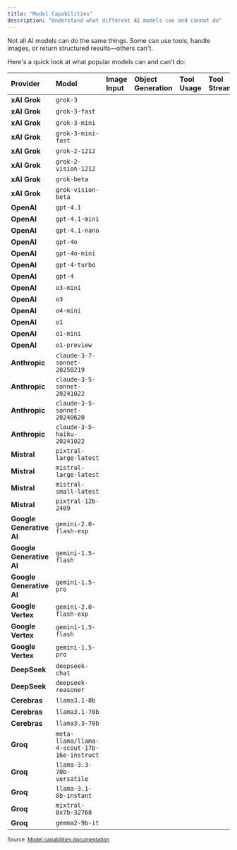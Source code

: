 ```yaml
---
title: "Model Capabilities"
description: "Understand what different AI models can and cannot do"
---
```


<style>
{`
.markdown table th,
.markdown table td,
table th,
table td {
  text-align: left !important;
  padding: 10px 20px !important;
}
th {
  text-align: left !important;
}
td {
  text-align: left !important;
}
`}
</style>

Not all AI models can do the same things. Some can use tools, handle images, or return structured results—others can't.

Here's a quick look at what popular models can and can't do:



| Provider | Model | Image Input | Object Generation | Tool Usage | Tool Streaming |
|:---------|:------|:------------|:------------------|:-----------|:---------------|
| **xAI Grok** | `grok-3` | <Icon icon="x" color="#000" size={12}/> | <Icon icon="circle-check" color="#16a34a" size={18}/> | <Icon icon="circle-check" color="#16a34a" size={18}/> | <Icon icon="circle-check" color="#16a34a" size={18}/> |
| **xAI Grok** | `grok-3-fast` | <Icon icon="x" color="#000" size={12}/> | <Icon icon="circle-check" color="#16a34a" size={18}/> | <Icon icon="circle-check" color="#16a34a" size={18}/> | <Icon icon="circle-check" color="#16a34a" size={18}/> |
| **xAI Grok** | `grok-3-mini` | <Icon icon="x" color="#000" size={12}/> | <Icon icon="circle-check" color="#16a34a" size={18}/> | <Icon icon="circle-check" color="#16a34a" size={18}/> | <Icon icon="circle-check" color="#16a34a" size={18}/> |
| **xAI Grok** | `grok-3-mini-fast` | <Icon icon="x" color="#000" size={12}/> | <Icon icon="circle-check" color="#16a34a" size={18}/> | <Icon icon="circle-check" color="#16a34a" size={18}/> | <Icon icon="circle-check" color="#16a34a" size={18}/> |
| **xAI Grok** | `grok-2-1212` | <Icon icon="x" color="#000" size={12}/> | <Icon icon="circle-check" color="#16a34a" size={18}/> | <Icon icon="circle-check" color="#16a34a" size={18}/> | <Icon icon="circle-check" color="#16a34a" size={18}/> |
| **xAI Grok** | `grok-2-vision-1212` | <Icon icon="circle-check" color="#16a34a" size={18}/> | <Icon icon="circle-check" color="#16a34a" size={18}/> | <Icon icon="circle-check" color="#16a34a" size={18}/> | <Icon icon="circle-check" color="#16a34a" size={18}/> |
| **xAI Grok** | `grok-beta` | <Icon icon="x" color="#000" size={12}/> | <Icon icon="circle-check" color="#16a34a" size={18}/> | <Icon icon="circle-check" color="#16a34a" size={18}/> | <Icon icon="circle-check" color="#16a34a" size={18}/> |
| **xAI Grok** | `grok-vision-beta` | <Icon icon="circle-check" color="#16a34a" size={18}/> | <Icon icon="x" color="#000" size={12}/> | <Icon icon="x" color="#000" size={12}/> | <Icon icon="x" color="#000" size={12}/> |
| **OpenAI** | `gpt-4.1` | <Icon icon="circle-check" color="#16a34a" size={18}/> | <Icon icon="circle-check" color="#16a34a" size={18}/> | <Icon icon="circle-check" color="#16a34a" size={18}/> | <Icon icon="circle-check" color="#16a34a" size={18}/> |
| **OpenAI** | `gpt-4.1-mini` | <Icon icon="circle-check" color="#16a34a" size={18}/> | <Icon icon="circle-check" color="#16a34a" size={18}/> | <Icon icon="circle-check" color="#16a34a" size={18}/> | <Icon icon="circle-check" color="#16a34a" size={18}/> |
| **OpenAI** | `gpt-4.1-nano` | <Icon icon="circle-check" color="#16a34a" size={18}/> | <Icon icon="circle-check" color="#16a34a" size={18}/> | <Icon icon="circle-check" color="#16a34a" size={18}/> | <Icon icon="circle-check" color="#16a34a" size={18}/> |
| **OpenAI** | `gpt-4o` | <Icon icon="circle-check" color="#16a34a" size={18}/> | <Icon icon="circle-check" color="#16a34a" size={18}/> | <Icon icon="circle-check" color="#16a34a" size={18}/> | <Icon icon="circle-check" color="#16a34a" size={18}/> |
| **OpenAI** | `gpt-4o-mini` | <Icon icon="circle-check" color="#16a34a" size={18}/> | <Icon icon="circle-check" color="#16a34a" size={18}/> | <Icon icon="circle-check" color="#16a34a" size={18}/> | <Icon icon="circle-check" color="#16a34a" size={18}/> |
| **OpenAI** | `gpt-4-turbo` | <Icon icon="circle-check" color="#16a34a" size={18}/> | <Icon icon="circle-check" color="#16a34a" size={18}/> | <Icon icon="circle-check" color="#16a34a" size={18}/> | <Icon icon="circle-check" color="#16a34a" size={18}/> |
| **OpenAI** | `gpt-4` | <Icon icon="x" color="#000" size={12}/> | <Icon icon="circle-check" color="#16a34a" size={18}/> | <Icon icon="circle-check" color="#16a34a" size={18}/> | <Icon icon="circle-check" color="#16a34a" size={18}/> |
| **OpenAI** | `o3-mini` | <Icon icon="x" color="#000" size={12}/> | <Icon icon="x" color="#000" size={12}/> | <Icon icon="circle-check" color="#16a34a" size={18}/> | <Icon icon="circle-check" color="#16a34a" size={18}/> |
| **OpenAI** | `o3` | <Icon icon="x" color="#000" size={12}/> | <Icon icon="x" color="#000" size={12}/> | <Icon icon="circle-check" color="#16a34a" size={18}/> | <Icon icon="circle-check" color="#16a34a" size={18}/> |
| **OpenAI** | `o4-mini` | <Icon icon="x" color="#000" size={12}/> | <Icon icon="x" color="#000" size={12}/> | <Icon icon="circle-check" color="#16a34a" size={18}/> | <Icon icon="circle-check" color="#16a34a" size={18}/> |
| **OpenAI** | `o1` | <Icon icon="circle-check" color="#16a34a" size={18}/> | <Icon icon="x" color="#000" size={12}/> | <Icon icon="circle-check" color="#16a34a" size={18}/> | <Icon icon="circle-check" color="#16a34a" size={18}/> |
| **OpenAI** | `o1-mini` | <Icon icon="circle-check" color="#16a34a" size={18}/> | <Icon icon="x" color="#000" size={12}/> | <Icon icon="circle-check" color="#16a34a" size={18}/> | <Icon icon="circle-check" color="#16a34a" size={18}/> |
| **OpenAI** | `o1-preview` | <Icon icon="x" color="#000" size={12}/> | <Icon icon="x" color="#000" size={12}/> | <Icon icon="x" color="#000" size={12}/> | <Icon icon="x" color="#000" size={12}/> |
| **Anthropic** | `claude-3-7-sonnet-20250219` | <Icon icon="circle-check" color="#16a34a" size={18}/> | <Icon icon="circle-check" color="#16a34a" size={18}/> | <Icon icon="circle-check" color="#16a34a" size={18}/> | <Icon icon="circle-check" color="#16a34a" size={18}/> |
| **Anthropic** | `claude-3-5-sonnet-20241022` | <Icon icon="circle-check" color="#16a34a" size={18}/> | <Icon icon="circle-check" color="#16a34a" size={18}/> | <Icon icon="circle-check" color="#16a34a" size={18}/> | <Icon icon="circle-check" color="#16a34a" size={18}/> |
| **Anthropic** | `claude-3-5-sonnet-20240620` | <Icon icon="circle-check" color="#16a34a" size={18}/> | <Icon icon="circle-check" color="#16a34a" size={18}/> | <Icon icon="circle-check" color="#16a34a" size={18}/> | <Icon icon="circle-check" color="#16a34a" size={18}/> |
| **Anthropic** | `claude-3-5-haiku-20241022` | <Icon icon="circle-check" color="#16a34a" size={18}/> | <Icon icon="circle-check" color="#16a34a" size={18}/> | <Icon icon="circle-check" color="#16a34a" size={18}/> | <Icon icon="circle-check" color="#16a34a" size={18}/> |
| **Mistral** | `pixtral-large-latest` | <Icon icon="circle-check" color="#16a34a" size={18}/> | <Icon icon="circle-check" color="#16a34a" size={18}/> | <Icon icon="circle-check" color="#16a34a" size={18}/> | <Icon icon="circle-check" color="#16a34a" size={18}/> |
| **Mistral** | `mistral-large-latest` | <Icon icon="x" color="#000" size={12}/> | <Icon icon="circle-check" color="#16a34a" size={18}/> | <Icon icon="circle-check" color="#16a34a" size={18}/> | <Icon icon="circle-check" color="#16a34a" size={18}/> |
| **Mistral** | `mistral-small-latest` | <Icon icon="x" color="#000" size={12}/> | <Icon icon="circle-check" color="#16a34a" size={18}/> | <Icon icon="circle-check" color="#16a34a" size={18}/> | <Icon icon="circle-check" color="#16a34a" size={18}/> |
| **Mistral** | `pixtral-12b-2409` | <Icon icon="circle-check" color="#16a34a" size={18}/> | <Icon icon="circle-check" color="#16a34a" size={18}/> | <Icon icon="circle-check" color="#16a34a" size={18}/> | <Icon icon="circle-check" color="#16a34a" size={18}/> |
| **Google Generative AI** | `gemini-2.0-flash-exp` | <Icon icon="circle-check" color="#16a34a" size={18}/> | <Icon icon="circle-check" color="#16a34a" size={18}/> | <Icon icon="circle-check" color="#16a34a" size={18}/> | <Icon icon="circle-check" color="#16a34a" size={18}/> |
| **Google Generative AI** | `gemini-1.5-flash` | <Icon icon="circle-check" color="#16a34a" size={18}/> | <Icon icon="circle-check" color="#16a34a" size={18}/> | <Icon icon="circle-check" color="#16a34a" size={18}/> | <Icon icon="circle-check" color="#16a34a" size={18}/> |
| **Google Generative AI** | `gemini-1.5-pro` | <Icon icon="circle-check" color="#16a34a" size={18}/> | <Icon icon="circle-check" color="#16a34a" size={18}/> | <Icon icon="circle-check" color="#16a34a" size={18}/> | <Icon icon="circle-check" color="#16a34a" size={18}/> |
| **Google Vertex** | `gemini-2.0-flash-exp` | <Icon icon="circle-check" color="#16a34a" size={18}/> | <Icon icon="circle-check" color="#16a34a" size={18}/> | <Icon icon="circle-check" color="#16a34a" size={18}/> | <Icon icon="circle-check" color="#16a34a" size={18}/> |
| **Google Vertex** | `gemini-1.5-flash` | <Icon icon="circle-check" color="#16a34a" size={18}/> | <Icon icon="circle-check" color="#16a34a" size={18}/> | <Icon icon="circle-check" color="#16a34a" size={18}/> | <Icon icon="circle-check" color="#16a34a" size={18}/> |
| **Google Vertex** | `gemini-1.5-pro` | <Icon icon="circle-check" color="#16a34a" size={18}/> | <Icon icon="circle-check" color="#16a34a" size={18}/> | <Icon icon="circle-check" color="#16a34a" size={18}/> | <Icon icon="circle-check" color="#16a34a" size={18}/> |
| **DeepSeek** | `deepseek-chat` | <Icon icon="x" color="#000" size={12}/> | <Icon icon="x" color="#000" size={12}/> | <Icon icon="circle-check" color="#16a34a" size={18}/> | <Icon icon="circle-check" color="#16a34a" size={18}/> |
| **DeepSeek** | `deepseek-reasoner` | <Icon icon="x" color="#000" size={12}/> | <Icon icon="x" color="#000" size={12}/> | <Icon icon="x" color="#000" size={12}/> | <Icon icon="x" color="#000" size={12}/> |
| **Cerebras** | `llama3.1-8b` | <Icon icon="x" color="#000" size={12}/> | <Icon icon="x" color="#000" size={12}/> | <Icon icon="circle-check" color="#16a34a" size={18}/> | <Icon icon="circle-check" color="#16a34a" size={18}/> |
| **Cerebras** | `llama3.1-70b` | <Icon icon="x" color="#000" size={12}/> | <Icon icon="x" color="#000" size={12}/> | <Icon icon="circle-check" color="#16a34a" size={18}/> | <Icon icon="circle-check" color="#16a34a" size={18}/> |
| **Cerebras** | `llama3.3-70b` | <Icon icon="x" color="#000" size={12}/> | <Icon icon="x" color="#000" size={12}/> | <Icon icon="circle-check" color="#16a34a" size={18}/> | <Icon icon="circle-check" color="#16a34a" size={18}/> |
| **Groq** | `meta-llama/llama-4-scout-17b-16e-instruct` | <Icon icon="circle-check" color="#16a34a" size={18}/> | <Icon icon="circle-check" color="#16a34a" size={18}/> | <Icon icon="circle-check" color="#16a34a" size={18}/> | <Icon icon="circle-check" color="#16a34a" size={18}/> |
| **Groq** | `llama-3.3-70b-versatile` | <Icon icon="x" color="#000" size={12}/> | <Icon icon="circle-check" color="#16a34a" size={18}/> | <Icon icon="circle-check" color="#16a34a" size={18}/> | <Icon icon="circle-check" color="#16a34a" size={18}/> |
| **Groq** | `llama-3.1-8b-instant` | <Icon icon="x" color="#000" size={12}/> | <Icon icon="circle-check" color="#16a34a" size={18}/> | <Icon icon="circle-check" color="#16a34a" size={18}/> | <Icon icon="circle-check" color="#16a34a" size={18}/> |
| **Groq** | `mixtral-8x7b-32768` | <Icon icon="x" color="#000" size={12}/> | <Icon icon="circle-check" color="#16a34a" size={18}/> | <Icon icon="circle-check" color="#16a34a" size={18}/> | <Icon icon="circle-check" color="#16a34a" size={18}/> |
| **Groq** | `gemma2-9b-it` | <Icon icon="x" color="#000" size={12}/> | <Icon icon="circle-check" color="#16a34a" size={18}/> | <Icon icon="circle-check" color="#16a34a" size={18}/> | <Icon icon="circle-check" color="#16a34a" size={18}/> |

<sub>Source: [Model capabilities documentation](https://ai-sdk.dev/docs/foundations/providers-and-models#model-capabilities)</sub>





